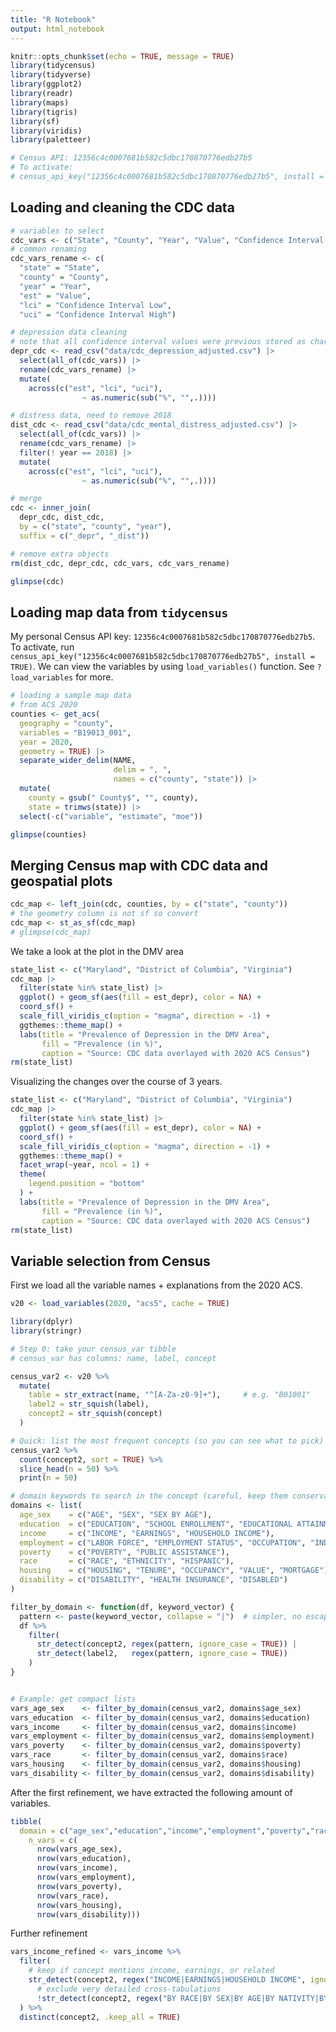 ```yaml
---
title: "R Notebook"
output: html_notebook
---
```



```r
knitr::opts_chunk$set(echo = TRUE, message = TRUE)
library(tidycensus)
library(tidyverse)
library(ggplot2)
library(readr)
library(maps)
library(tigris)
library(sf)
library(viridis)
library(paletteer)

# Census API: 12356c4c0007681b582c5dbc170870776edb27b5
# To activate:
# census_api_key("12356c4c0007681b582c5dbc170870776edb27b5", install = TRUE)
```


## Loading and cleaning the CDC data


```r

# variables to select
cdc_vars <- c("State", "County", "Year", "Value", "Confidence Interval Low", "Confidence Interval High")
# common renaming
cdc_vars_rename <- c(
  "state" = "State",
  "county" = "County", 
  "year" = "Year", 
  "est" = "Value", 
  "lci" = "Confidence Interval Low",
  "uci" = "Confidence Interval High")

# depression data cleaning
# note that all confidence interval values were previous stored as characters
depr_cdc <- read_csv("data/cdc_depression_adjusted.csv") |> 
  select(all_of(cdc_vars)) |>
  rename(cdc_vars_rename) |> 
  mutate(
    across(c("est", "lci", "uci"),
                ~ as.numeric(sub("%", "",.))))

# distress data, need to remove 2018
dist_cdc <- read_csv("data/cdc_mental_distress_adjusted.csv") |> 
  select(all_of(cdc_vars)) |>
  rename(cdc_vars_rename) |> 
  filter(! year == 2018) |> 
  mutate(
    across(c("est", "lci", "uci"),
                ~ as.numeric(sub("%", "",.))))

# merge
cdc <- inner_join(
  depr_cdc, dist_cdc,
  by = c("state", "county", "year"),
  suffix = c("_depr", "_dist"))

# remove extra objects
rm(dist_cdc, depr_cdc, cdc_vars, cdc_vars_rename)

glimpse(cdc)
```


## Loading map data from `tidycensus`


My personal Census API key: `12356c4c0007681b582c5dbc170870776edb27b5`. To activate, run `census_api_key("12356c4c0007681b582c5dbc170870776edb27b5", install = TRUE)`. We can view the variables by using `load_variables()` function. See `?load_variables` for more.

```r
# loading a sample map data 
# from ACS 2020
counties <- get_acs(
  geography = "county",
  variables = "B19013_001",
  year = 2020,
  geometry = TRUE) |>
  separate_wider_delim(NAME,
                       delim = ", ",
                       names = c("county", "state")) |> 
  mutate(
    county = gsub(" County$", "", county),
    state = trimws(state)) |> 
  select(-c("variable", "estimate", "moe"))

glimpse(counties)
```

## Merging Census map with CDC data and geospatial plots

```r
cdc_map <- left_join(cdc, counties, by = c("state", "county"))
# the geometry column is not sf so convert
cdc_map <- st_as_sf(cdc_map)
# glimpse(cdc_map)
```
We take a look at the plot in the DMV area

```r
state_list <- c("Maryland", "District of Columbia", "Virginia")
cdc_map |> 
  filter(state %in% state_list) |> 
  ggplot() + geom_sf(aes(fill = est_depr), color = NA) + 
  coord_sf() + 
  scale_fill_viridis_c(option = "magma", direction = -1) + 
  ggthemes::theme_map() + 
  labs(title = "Prevalence of Depression in the DMV Area",
       fill = "Prevalence (in %)", 
       caption = "Source: CDC data overlayed with 2020 ACS Census")
rm(state_list)
```


Visualizing the changes over the course of 3 years.

```r
state_list <- c("Maryland", "District of Columbia", "Virginia")
cdc_map |> 
  filter(state %in% state_list) |> 
  ggplot() + geom_sf(aes(fill = est_depr), color = NA) + 
  coord_sf() + 
  scale_fill_viridis_c(option = "magma", direction = -1) + 
  ggthemes::theme_map() + 
  facet_wrap(~year, ncol = 1) +
  theme(
    legend.position = "bottom"
  ) + 
  labs(title = "Prevalence of Depression in the DMV Area",
       fill = "Prevalence (in %)", 
       caption = "Source: CDC data overlayed with 2020 ACS Census")
rm(state_list)
```

## Variable selection from Census

First we load all the variable names + explanations from the 2020 ACS.

```r
v20 <- load_variables(2020, "acs5", cache = TRUE)
```




```r
library(dplyr)
library(stringr)

# Step 0: take your census_var tibble
# census_var has columns: name, label, concept

census_var2 <- v20 %>%
  mutate(
    table = str_extract(name, "^[A-Za-z0-9]+"),     # e.g. "B01001"
    label2 = str_squish(label),
    concept2 = str_squish(concept)
  )

# Quick: list the most frequent concepts (so you can see what to pick)
census_var2 %>%
  count(concept2, sort = TRUE) %>%
  slice_head(n = 50) %>%
  print(n = 50)

```



```r
# domain keywords to search in the concept (careful, keep them conservative)
domains <- list(
  age_sex    = c("AGE", "SEX", "SEX BY AGE"),
  education  = c("EDUCATION", "SCHOOL ENROLLMENT", "EDUCATIONAL ATTAINMENT"),
  income     = c("INCOME", "EARNINGS", "HOUSEHOLD INCOME"),
  employment = c("LABOR FORCE", "EMPLOYMENT STATUS", "OCCUPATION", "INDUSTRY"),
  poverty    = c("POVERTY", "PUBLIC ASSISTANCE"),
  race       = c("RACE", "ETHNICITY", "HISPANIC"),
  housing    = c("HOUSING", "TENURE", "OCCUPANCY", "VALUE", "MORTGAGE"),
  disability = c("DISABILITY", "HEALTH INSURANCE", "DISABLED")
)

filter_by_domain <- function(df, keyword_vector) {
  pattern <- paste(keyword_vector, collapse = "|")  # simpler, no escaping needed now
  df %>%
    filter(
      str_detect(concept2, regex(pattern, ignore_case = TRUE)) |
      str_detect(label2,   regex(pattern, ignore_case = TRUE))
    )
}


# Example: get compact lists
vars_age_sex    <- filter_by_domain(census_var2, domains$age_sex)
vars_education  <- filter_by_domain(census_var2, domains$education)
vars_income     <- filter_by_domain(census_var2, domains$income)
vars_employment <- filter_by_domain(census_var2, domains$employment)
vars_poverty    <- filter_by_domain(census_var2, domains$poverty)
vars_race       <- filter_by_domain(census_var2, domains$race)
vars_housing    <- filter_by_domain(census_var2, domains$housing)
vars_disability <- filter_by_domain(census_var2, domains$disability)

```
After the first refinement, we have extracted the following amount of variables. 

```r
tibble(
  domain = c("age_sex","education","income","employment","poverty","race","housing","disability"),
    n_vars = c(
      nrow(vars_age_sex),
      nrow(vars_education),
      nrow(vars_income),
      nrow(vars_employment),
      nrow(vars_poverty),
      nrow(vars_race),
      nrow(vars_housing),
      nrow(vars_disability)))
```

Further refinement
```r
vars_income_refined <- vars_income %>%
  filter(
    # keep if concept mentions income, earnings, or related
    str_detect(concept2, regex("INCOME|EARNINGS|HOUSEHOLD INCOME", ignore_case = TRUE)) &
      # exclude very detailed cross-tabulations
      !str_detect(concept2, regex("BY RACE|BY SEX|BY AGE|BY NATIVITY|BY EDUCATION|BY EMPLOY", ignore_case = TRUE))
  ) %>%
  distinct(concept2, .keep_all = TRUE)
```


